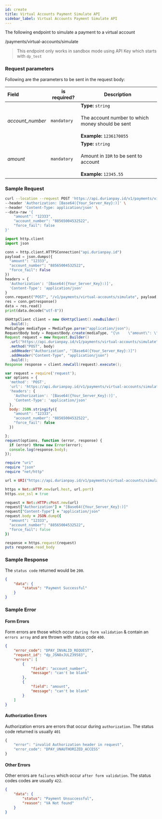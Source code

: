 ```yaml
---
id: create
title: Virtual Accounts Payment Simulate API
sidebar_label: Virtual Accounts Payment Simulate API
---
```


<div class = 'right-component'></div>

<div class = 'left-side'>



The following endpoint to simulate a payment to a virtual account
<url post=""><div class="ib">/payments/virtual-accounts/simulate</div></url>

> This endpoint only works in sandbox mode using API Key which starts with `dp_test`

</div>

<div class = 'full-side'>

<div class = 'left-side'>

### Request parameters
Following are the parameters to be sent in the request body:

| Field             | is required? | Description      |  
| :---------------- | ------------ | ---------------- | 
| *account_number* | `mandatory` | **Type:** `string` <br /><br/> The account number to which money should be sent <br /><br/> **Example:** `1236170055`
| *amount* | `mandatory` | **Type:** `string` <br /><br/> Amount in `IDR` to be sent to account  <br /><br/> **Example:** `12345.55`

</div>

<div class = 'right-code'>

### Sample Request

<MultiCodeBlock>

```bash
curl --location --request POST 'https://api.durianpay.id/v1/payments/virtual-accounts/simulate' \
--header 'Authorization: [Base64({Your_Server_Key}:)]' \
--header 'Content-Type: application/json' \
--data-raw '{
    "amount": "12333",
    "account_number": "88565004532522",
    "force_fail": false
}'
```


```python
import http.client
import json

conn = http.client.HTTPSConnection("api.durianpay.id")
payload = json.dumps({
  "amount": "12333",
  "account_number": "88565004532522",
  "force_fail": False
})
headers = {
  'Authorization': '[Base64({Your_Server_Key}:)]',
  'Content-Type': 'application/json'
}
conn.request("POST", "/v1/payments/virtual-accounts/simulate", payload, headers)
res = conn.getresponse()
data = res.read()
print(data.decode("utf-8"))
```

```java
OkHttpClient client = new OkHttpClient().newBuilder()
  .build();
MediaType mediaType = MediaType.parse("application/json");
RequestBody body = RequestBody.create(mediaType, "{\n    \"amount\": \"12333\",\n    \"account_number\": \"88565004532522\",\n    \"force_fail\": false\n}");
Request request = new Request.Builder()
  .url("https://api.durianpay.id/v1/payments/virtual-accounts/simulate")
  .method("POST", body)
  .addHeader("Authorization", "[Base64({Your_Server_Key}:)]")
  .addHeader("Content-Type", "application/json")
  .build();
Response response = client.newCall(request).execute();
```

```js
var request = require('request');
var options = {
  'method': 'POST',
  'url': 'https://api.durianpay.id/v1/payments/virtual-accounts/simulate',
  'headers': {
    'Authorization': '[Base64({Your_Server_Key}:)]',
    'Content-Type': 'application/json'
  },
  body: JSON.stringify({
    "amount": "12333",
    "account_number": "88565004532522",
    "force_fail": false
  })

};
request(options, function (error, response) {
  if (error) throw new Error(error);
  console.log(response.body);
});

```

```ruby
require "uri"
require "json"
require "net/http"

url = URI("https://api.durianpay.id/v1/payments/virtual-accounts/simulate")

https = Net::HTTP.new(url.host, url.port)
https.use_ssl = true

request = Net::HTTP::Post.new(url)
request["Authorization"] = "[Base64({Your_Server_Key}:)]"
request["Content-Type"] = "application/json"
request.body = JSON.dump({
  "amount": "12333",
  "account_number": "88565004532522",
  "force_fail": false
})

response = https.request(request)
puts response.read_body

```

</MultiCodeBlock>

### Sample Response

The `status code` returned would be `200`.

```json
{
    "data": {
        "status": "Payment Successful"
    }
}
```

### Sample Error

#### Form Errors

Form errors are those which occur `during form validation` & contain an `errors array` and are thrown with status code `400`.

```json
{
    "error_code": "DPAY_INVALID_REQUEST",
    "request_id": "dp_JSN8xJULZ39583",
    "errors": [
        {
            "field": "account_number",
            "message": "can't be blank"
        },
        {
            "field": "amount",
            "message": "can't be blank"
        }
    ]
}
```

#### Authorization Errors

Authorization errors are errors that occur during `authorization`. The status code returned is usually `401`

```js
{
    "error": "invalid Authorization header in request",
    "error_code": "DPAY_UNAUTHORIZED_ACCESS"
}
```

#### Other Errors

Other errors are `failures` which occur `after form validation`. The status codes codes are usually `422`.


```json
{
    "data": {
        "status": "Payment Unsuccessful",
        "reason": "VA Not found"
    }
}
```

</div>

</div>
